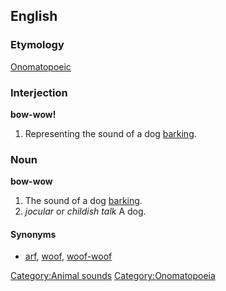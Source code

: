 ==English==
===Etymology===
[[Onomatopoeic]]

===Interjection===
'''bow-wow!'''

#Representing the sound of a dog [[bark]]ing.

===Noun===

'''bow-wow'''
#The sound of a dog [[bark]]ing.
# ''jocular'' or ''childish talk'' A dog.

====Synonyms====
*[[arf]], [[woof]], [[woof-woof]]

[[Category:Animal sounds]]
[[Category:Onomatopoeia]]